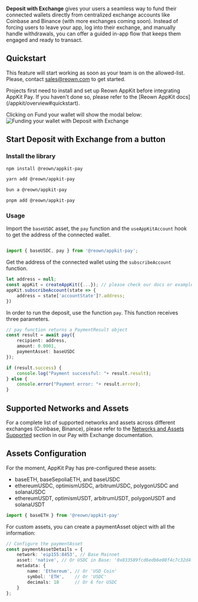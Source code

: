 **Deposit with Exchange** gives your users a seamless way to fund their connected wallets directly from centralized exchange accounts like Coinbase and Binance (with more exchanges coming soon). Instead of forcing users to leave your app, log into their exchange, and manually handle withdrawals, you can offer a guided in-app flow that keeps them engaged and ready to transact.

## Quickstart 

This feature will start working as soon as your team is on the allowed-list. Please, contact sales@reown.com to get started.

<Warning>
    Projects first need to install and set up Reown AppKit before integrating AppKit Pay. If you haven't done so, please refer to the [Reown AppKit docs](/appkit/overview#quickstart).
</Warning>

Clicking on Fund your wallet will show the modal below:
<img src="/images/fundDepositWithExchange.jpg" alt="Funding your wallet with Deposit with Exchange" />

## Start Deposit with Exchange from a button

### Install the library

<CodeGroup>

```bash npm
npm install @reown/appkit-pay
```

```bash Yarn
yarn add @reown/appkit-pay
```

```bash Bun
bun a @reown/appkit-pay
```

```bash pnpm
pnpm add @reown/appkit-pay
```
</CodeGroup>

### Usage
Import the `baseUSDC` asset, the `pay` function and the `useAppKitAccount` hook to get the address of the connected wallet.
```ts

import { baseUSDC, pay } from '@reown/appkit-pay';
```

Get the address of the connected wallet using the `subscribeAccount` function.
```ts
let address = null;
const appKit = createAppKit({...}); // please check our docs or examples to understand how to create the AppKit instance
appKit.subscribeAccount(state => {
    address = state['accountState']?.address;
})
```

In order to run the deposit, use the function `pay`. This function receives three parameters.

```ts
// pay function returns a PaymentResult object
const result = await pay({ 
    recipient: address,
    amount: 0.0001,
    paymentAsset: baseUSDC
});

if (result.success) {
    console.log("Payment successful: "+ result.result);
} else {
    console.error("Payment error: "+ result.error);
}
```

## Supported Networks and Assets

For a complete list of supported networks and assets across different exchanges (Coinbase, Binance), please refer to the [Networks and Assets Supported](/appkit/payments/pay-with-exchange#networks-and-assets-supported) section in our Pay with Exchange documentation.

## Assets Configuration

For the moment, AppKit Pay has pre-configured these assets: 
- baseETH, baseSepoliaETH, and baseUSDC
- ethereumUSDC, optimismUSDC, arbitrumUSDC, polygonUSDC and solanaUSDC
- ethereumUSDT, optimismUSDT, arbitrumUSDT, polygonUSDT and solanaUSDT

```ts
import { baseETH } from '@reown/appkit-pay' 
```

For custom assets, you can create a paymentAsset object with all the information:

```ts
// Configure the paymentAsset
const paymentAssetDetails = {
    network: 'eip155:8453', // Base Mainnet
    asset: 'native', // Or USDC in Base: '0x833589fcd6edb6e08f4c7c32d4f71b54bda02913'
    metadata: {
        name: 'Ethereum', // Or 'USD Coin'
        symbol: 'ETH',    // Or 'USDC'
        decimals: 18      // Or 6 for USDC
    }
};
```
